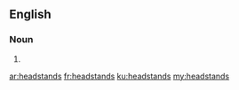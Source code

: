 ==English==

===Noun===
{{head|en}}

# {{plural of|headstand}}

[[ar:headstands]]
[[fr:headstands]]
[[ku:headstands]]
[[my:headstands]]